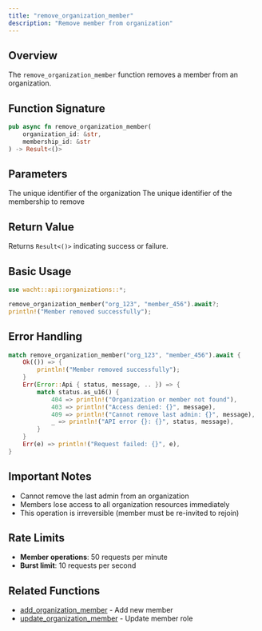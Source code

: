 ```yaml
---
title: "remove_organization_member"
description: "Remove member from organization"
---
```


## Overview

The `remove_organization_member` function removes a member from an organization.

## Function Signature

```rust
pub async fn remove_organization_member(
    organization_id: &str,
    membership_id: &str
) -> Result<()>
```

## Parameters

<ParamField path="organization_id" type="&str" required>
  The unique identifier of the organization
</ParamField>

<ParamField path="membership_id" type="&str" required>
  The unique identifier of the membership to remove
</ParamField>

## Return Value

Returns `Result<()>` indicating success or failure.

## Basic Usage

```rust
use wacht::api::organizations::*;

remove_organization_member("org_123", "member_456").await?;
println!("Member removed successfully");
```

## Error Handling

```rust
match remove_organization_member("org_123", "member_456").await {
    Ok(()) => {
        println!("Member removed successfully");
    }
    Err(Error::Api { status, message, .. }) => {
        match status.as_u16() {
            404 => println!("Organization or member not found"),
            403 => println!("Access denied: {}", message),
            409 => println!("Cannot remove last admin: {}", message),
            _ => println!("API error {}: {}", status, message),
        }
    }
    Err(e) => println!("Request failed: {}", e),
}
```

## Important Notes

- Cannot remove the last admin from an organization
- Members lose access to all organization resources immediately
- This operation is irreversible (member must be re-invited to rejoin)

## Rate Limits

- **Member operations**: 50 requests per minute
- **Burst limit**: 10 requests per second

## Related Functions

- [add_organization_member](add-organization-member) - Add new member
- [update_organization_member](update-organization-member) - Update member role
